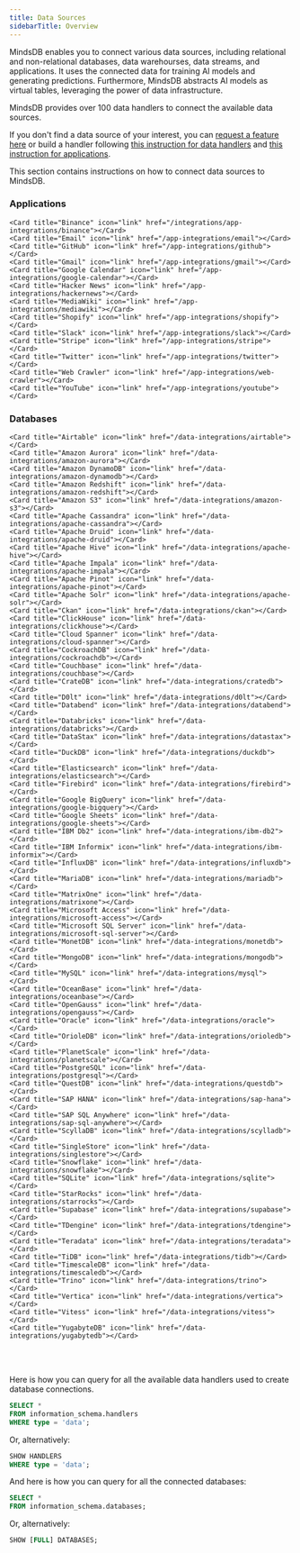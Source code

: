 ```yaml
---
title: Data Sources
sidebarTitle: Overview
---
```


MindsDB enables you to connect various data sources, including relational and non-relational databases, data warehourses, data streams, and applications. It uses the connected data for training AI models and generating predictions. Furthermore, MindsDB abstracts AI models as virtual tables, leveraging the power of data infrastructure.

<Tip>
MindsDB provides over 100 data handlers to connect the available data sources.

If you don't find a data source of your interest, you can [request a feature here](https://github.com/mindsdb/mindsdb/issues/new?assignees=&labels=enhancement&projects=&template=feature_request_v2.yaml) or build a handler following [this instruction for data handlers](/contribute/data-handlers) and [this instruction for applications](/contribute/app-handlers).
</Tip>

This section contains instructions on how to connect data sources to MindsDB.

### Applications

<CardGroup cols={4}>

    <Card title="Binance" icon="link" href="/integrations/app-integrations/binance"></Card>
    <Card title="Email" icon="link" href="/app-integrations/email"></Card>
    <Card title="GitHub" icon="link" href="/app-integrations/github"></Card>
    <Card title="Gmail" icon="link" href="/app-integrations/gmail"></Card>
    <Card title="Google Calendar" icon="link" href="/app-integrations/google-calendar"></Card>
    <Card title="Hacker News" icon="link" href="/app-integrations/hackernews"></Card>
    <Card title="MediaWiki" icon="link" href="/app-integrations/mediawiki"></Card>
    <Card title="Shopify" icon="link" href="/app-integrations/shopify"></Card>
    <Card title="Slack" icon="link" href="/app-integrations/slack"></Card>
    <Card title="Stripe" icon="link" href="/app-integrations/stripe"></Card>
    <Card title="Twitter" icon="link" href="/app-integrations/twitter"></Card>
    <Card title="Web Crawler" icon="link" href="/app-integrations/web-crawler"></Card>
    <Card title="YouTube" icon="link" href="/app-integrations/youtube"></Card>

</CardGroup>

### Databases

<CardGroup cols={4}>

    <Card title="Airtable" icon="link" href="/data-integrations/airtable"></Card>
    <Card title="Amazon Aurora" icon="link" href="/data-integrations/amazon-aurora"></Card>
    <Card title="Amazon DynamoDB" icon="link" href="/data-integrations/amazon-dynamodb"></Card>
    <Card title="Amazon Redshift" icon="link" href="/data-integrations/amazon-redshift"></Card>
    <Card title="Amazon S3" icon="link" href="/data-integrations/amazon-s3"></Card>
    <Card title="Apache Cassandra" icon="link" href="/data-integrations/apache-cassandra"></Card>
    <Card title="Apache Druid" icon="link" href="/data-integrations/apache-druid"></Card>
    <Card title="Apache Hive" icon="link" href="/data-integrations/apache-hive"></Card>
    <Card title="Apache Impala" icon="link" href="/data-integrations/apache-impala"></Card>
    <Card title="Apache Pinot" icon="link" href="/data-integrations/apache-pinot"></Card>
    <Card title="Apache Solr" icon="link" href="/data-integrations/apache-solr"></Card>
    <Card title="Ckan" icon="link" href="/data-integrations/ckan"></Card>
    <Card title="ClickHouse" icon="link" href="/data-integrations/clickhouse"></Card>
    <Card title="Cloud Spanner" icon="link" href="/data-integrations/cloud-spanner"></Card>
    <Card title="CockroachDB" icon="link" href="/data-integrations/cockroachdb"></Card>
    <Card title="Couchbase" icon="link" href="/data-integrations/couchbase"></Card>
    <Card title="CrateDB" icon="link" href="/data-integrations/cratedb"></Card>
    <Card title="D0lt" icon="link" href="/data-integrations/d0lt"></Card>
    <Card title="Databend" icon="link" href="/data-integrations/databend"></Card>
    <Card title="Databricks" icon="link" href="/data-integrations/databricks"></Card>
    <Card title="DataStax" icon="link" href="/data-integrations/datastax"></Card>
    <Card title="DuckDB" icon="link" href="/data-integrations/duckdb"></Card>
    <Card title="Elasticsearch" icon="link" href="/data-integrations/elasticsearch"></Card>
    <Card title="Firebird" icon="link" href="/data-integrations/firebird"></Card>
    <Card title="Google BigQuery" icon="link" href="/data-integrations/google-bigquery"></Card>
    <Card title="Google Sheets" icon="link" href="/data-integrations/google-sheets"></Card>
    <Card title="IBM Db2" icon="link" href="/data-integrations/ibm-db2"></Card>
    <Card title="IBM Informix" icon="link" href="/data-integrations/ibm-informix"></Card>
    <Card title="InfluxDB" icon="link" href="/data-integrations/influxdb"></Card>
    <Card title="MariaDB" icon="link" href="/data-integrations/mariadb"></Card>
    <Card title="MatrixOne" icon="link" href="/data-integrations/matrixone"></Card>
    <Card title="Microsoft Access" icon="link" href="/data-integrations/microsoft-access"></Card>
    <Card title="Microsoft SQL Server" icon="link" href="/data-integrations/microsoft-sql-server"></Card>
    <Card title="MonetDB" icon="link" href="/data-integrations/monetdb"></Card>
    <Card title="MongoDB" icon="link" href="/data-integrations/mongodb"></Card>
    <Card title="MySQL" icon="link" href="/data-integrations/mysql"></Card>
    <Card title="OceanBase" icon="link" href="/data-integrations/oceanbase"></Card>
    <Card title="OpenGauss" icon="link" href="/data-integrations/opengauss"></Card>
    <Card title="Oracle" icon="link" href="/data-integrations/oracle"></Card>
    <Card title="OrioleDB" icon="link" href="/data-integrations/orioledb"></Card>
    <Card title="PlanetScale" icon="link" href="/data-integrations/planetscale"></Card>
    <Card title="PostgreSQL" icon="link" href="/data-integrations/postgresql"></Card>
    <Card title="QuestDB" icon="link" href="/data-integrations/questdb"></Card>
    <Card title="SAP HANA" icon="link" href="/data-integrations/sap-hana"></Card>
    <Card title="SAP SQL Anywhere" icon="link" href="/data-integrations/sap-sql-anywhere"></Card>
    <Card title="ScyllaDB" icon="link" href="/data-integrations/scylladb"></Card>
    <Card title="SingleStore" icon="link" href="/data-integrations/singlestore"></Card>
    <Card title="Snowflake" icon="link" href="/data-integrations/snowflake"></Card>
    <Card title="SQLite" icon="link" href="/data-integrations/sqlite"></Card>
    <Card title="StarRocks" icon="link" href="/data-integrations/starrocks"></Card>
    <Card title="Supabase" icon="link" href="/data-integrations/supabase"></Card>
    <Card title="TDengine" icon="link" href="/data-integrations/tdengine"></Card>
    <Card title="Teradata" icon="link" href="/data-integrations/teradata"></Card>
    <Card title="TiDB" icon="link" href="/data-integrations/tidb"></Card>
    <Card title="TimescaleDB" icon="link" href="/data-integrations/timescaledb"></Card>
    <Card title="Trino" icon="link" href="/data-integrations/trino"></Card>
    <Card title="Vertica" icon="link" href="/data-integrations/vertica"></Card>
    <Card title="Vitess" icon="link" href="/data-integrations/vitess"></Card>
    <Card title="YugabyteDB" icon="link" href="/data-integrations/yugabytedb"></Card>

</CardGroup>

<br></br>

<Info>
Here is how you can query for all the available data handlers used to create database connections.

  ```sql
  SELECT *
  FROM information_schema.handlers
  WHERE type = 'data';
  ```

  Or, alternatively:

  ```sql
  SHOW HANDLERS
  WHERE type = 'data';
  ```

And here is how you can query for all the connected databases:

  ```sql
  SELECT *
  FROM information_schema.databases;
  ```

  Or, alternatively:

  ```sql
  SHOW [FULL] DATABASES;
  ```
</Info>
